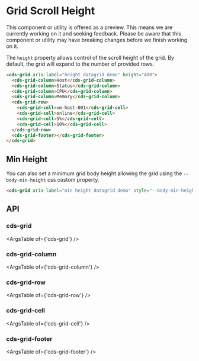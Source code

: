 
<Meta title="Internal Preview Grid/Scroll Height" />

# Grid Scroll Height

<cds-alert-group status="warning" cds-layout="m-b:lg">
  <cds-alert>
    This component or utility is offered as a preview. This means we are currently working on it and seeking feedback.
    Please be aware that this component or utility may have breaking changes before we finish working on it.
  </cds-alert>
</cds-alert-group>

The `height` property allows control of the scroll height of the grid. By default, the grid will expand to the number of provided rows.

```html
<cds-grid aria-label="height datagrid demo" height="400">
  <cds-grid-column>Host</cds-grid-column>
  <cds-grid-column>Status</cds-grid-column>
  <cds-grid-column>CPU</cds-grid-column>
  <cds-grid-column>Memory</cds-grid-column>
  <cds-grid-row>
    <cds-grid-cell>vm-host-001</cds-grid-cell>
    <cds-grid-cell>online</cds-grid-cell>
    <cds-grid-cell>5%</cds-grid-cell>
    <cds-grid-cell>10%</cds-grid-cell>
  </cds-grid-row>
  <cds-grid-footer></cds-grid-footer>
</cds-grid>
```

<Story id="stories-grid--no-scroll" />

## Min Height

You can also set a minimum grid body height allowing the grid using the `--body-min-height` css custom property.

```html
<cds-grid aria-label="min height datagrid demo" style="--body-min-height: 400px"> ... </cds-grid>
```

<Story id="stories-grid--min-height" />

## API

### cds-grid

<ArgsTable of={'cds-grid'} />

### cds-grid-column

<ArgsTable of={'cds-grid-column'} />

### cds-grid-row

<ArgsTable of={'cds-grid-row'} />

### cds-grid-cell

<ArgsTable of={'cds-grid-cell'} />

### cds-grid-footer

<ArgsTable of={'cds-grid-footer'} />
